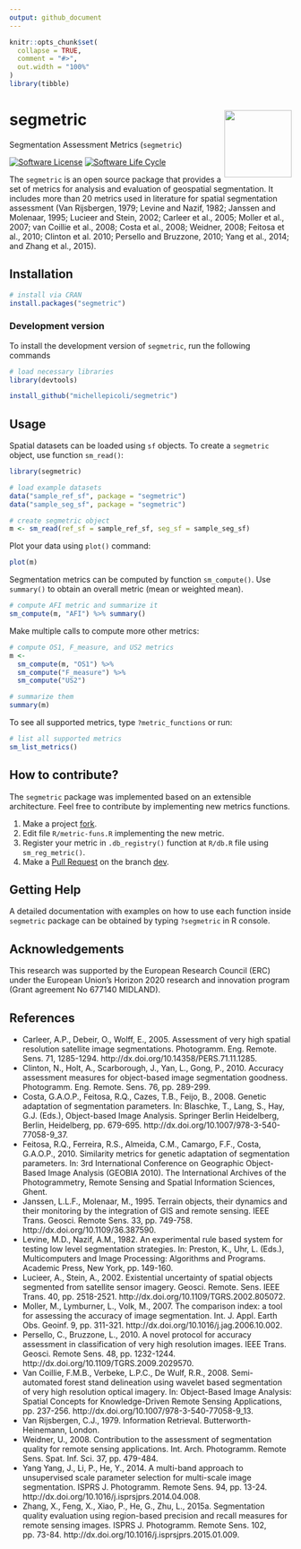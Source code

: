 ```yaml
---
output: github_document
---
```


<!-- README.md is generated from README.Rmd. Please edit that file -->


```r
knitr::opts_chunk$set(
  collapse = TRUE,
  comment = "#>",
  out.width = "100%"
)
library(tibble)
```

# segmetric <img src="inst/extdata/img/logo.png" align="right" width="120"/>

Segmentation Assessment Metrics (`segmetric`)

<!-- badges: start -->

[![Software
License](https://img.shields.io/badge/license-MIT-green)](https://github.com/brazil-data-cube/rstac/blob/master/LICENSE)
[![Software Life
Cycle](https://img.shields.io/badge/lifecycle-stable-brightgreen.svg)](https://lifecycle.r-lib.org/articles/stages.html)
<!-- badges: end -->

The `segmetric` is an open source package that provides a set of metrics for analysis and evaluation of geospatial segmentation. It includes more than 20 metrics used in literature for spatial segmentation assessment (Van Rijsbergen, 1979; Levine and Nazif, 1982; Janssen and Molenaar, 1995; Lucieer and Stein, 2002; Carleer et al., 2005; Moller et al., 2007; van Coillie et al., 2008; Costa et al., 2008; Weidner, 2008; Feitosa et al., 2010; Clinton et al. 2010; Persello and Bruzzone, 2010; Yang et al., 2014; and Zhang et al., 2015).

## Installation

``` r
# install via CRAN 
install.packages("segmetric")
```

### Development version

To install the development version of `segmetric`, run the following
commands

```r
# load necessary libraries
library(devtools)

install_github("michellepicoli/segmetric")
```

## Usage

Spatial datasets can be loaded using `sf` objects.
To create a `segmetric` object, use function `sm_read()`: 

```r
library(segmetric)

# load example datasets
data("sample_ref_sf", package = "segmetric")
data("sample_seg_sf", package = "segmetric")

# create segmetric object
m <- sm_read(ref_sf = sample_ref_sf, seg_sf = sample_seg_sf)
```

Plot your data  using `plot()` command:

```r
plot(m)
```

Segmentation metrics can be computed by function `sm_compute()`.
Use `summary()` to obtain an overall metric (mean or weighted mean).

```r
# compute AFI metric and summarize it
sm_compute(m, "AFI") %>% summary()

```

Make multiple calls to compute more other metrics:

```r
# compute OS1, F_measure, and US2 metrics
m <- 
  sm_compute(m, "OS1") %>%
  sm_compute("F_measure") %>%
  sm_compute("US2")

# summarize them
summary(m)
```

To see all supported metrics, type `?metric_functions` or run:

```r

# list all supported metrics
sm_list_metrics()
```

## How to contribute?

The `segmetric` package was implemented based on an extensible architecture.
Feel free to contribute by implementing new metrics functions.

1.  Make a project
    [fork](https://docs.github.com/en/github/getting-started-with-github/fork-a-repo).
2.  Edit file `R/metric-funs.R` implementing the new metric.
3.  Register your metric in `.db_registry()` function at `R/db.R` file using `sm_reg_metric()`.
4.  Make a [Pull
    Request](https://docs.github.com/en/github/collaborating-with-issues-and-pull-requests/creating-a-pull-request)
    on the branch [dev](https://github.com/michellepicoli/segmetric/tree/dev).

## Getting Help

A detailed documentation with examples on how to use each function inside 
`segmetric` package can be obtained by typing `?segmetric` in R console.

## Acknowledgements

This research was supported by the European Research Council (ERC) under the 
European Union's Horizon 2020 research and innovation program (Grant agreement 
No 677140 MIDLAND).

## References

- Carleer, A.P., Debeir, O., Wolff, E., 2005. Assessment of very high spatial resolution satellite image segmentations. Photogramm. Eng. Remote. Sens. 71, 1285-1294. http://dx.doi.org/10.14358/PERS.71.11.1285.
- Clinton, N., Holt, A., Scarborough, J., Yan, L., Gong, P., 2010. Accuracy assessment measures for object-based image segmentation goodness. Photogramm. Eng. Remote. Sens. 76, pp. 289-299.
- Costa, G.A.O.P., Feitosa, R.Q., Cazes, T.B., Feijo, B., 2008. Genetic adaptation of segmentation parameters. In: Blaschke, T., Lang, S., Hay, G.J. (Eds.), Object-based Image Analysis. Springer Berlin Heidelberg, Berlin, Heidelberg, pp. 679-695. http://dx.doi.org/10.1007/978-3-540-77058-9_37.
- Feitosa, R.Q., Ferreira, R.S., Almeida, C.M., Camargo, F.F., Costa, G.A.O.P., 2010. Similarity metrics for genetic adaptation of segmentation parameters. In: 3rd International Conference on Geographic Object-Based Image Analysis (GEOBIA 2010). The International Archives of the Photogrammetry, Remote Sensing and Spatial Information Sciences, Ghent.
- Janssen, L.L.F., Molenaar, M., 1995. Terrain objects, their dynamics and their monitoring by the integration of GIS and remote sensing. IEEE Trans. Geosci. Remote Sens. 33, pp. 749-758. http://dx.doi.org/10.1109/36.387590.
- Levine, M.D., Nazif, A.M., 1982. An experimental rule based system for testing low level segmentation strategies. In: Preston, K., Uhr, L. (Eds.), Multicomputers and Image Processing: Algorithms and Programs. Academic Press, New York, pp. 149-160.
- Lucieer, A., Stein, A., 2002. Existential uncertainty of spatial objects segmented from satellite sensor imagery. Geosci. Remote. Sens. IEEE Trans. 40, pp. 2518-2521. http://dx.doi.org/10.1109/TGRS.2002.805072.
- Moller, M., Lymburner, L., Volk, M., 2007. The comparison index: a tool for assessing the accuracy of image segmentation. Int. J. Appl. Earth Obs. Geoinf. 9, pp. 311-321. http://dx.doi.org/10.1016/j.jag.2006.10.002.
- Persello, C., Bruzzone, L., 2010. A novel protocol for accuracy assessment in classification of very high resolution images. IEEE Trans. Geosci. Remote Sens. 48, pp. 1232-1244. http://dx.doi.org/10.1109/TGRS.2009.2029570.
- Van Coillie, F.M.B., Verbeke, L.P.C., De Wulf, R.R., 2008. Semi-automated forest stand delineation using wavelet based segmentation of very high resolution optical imagery. In: Object-Based Image Analysis: Spatial Concepts for Knowledge-Driven Remote Sensing Applications, pp. 237-256. http://dx.doi.org/10.1007/978-3-540-77058-9_13.
- Van Rijsbergen, C.J., 1979. Information Retrieval. Butterworth-Heinemann, London.
- Weidner, U., 2008. Contribution to the assessment of segmentation quality for remote sensing applications. Int. Arch. Photogramm. Remote Sens. Spat. Inf. Sci. 37, pp. 479-484.
- Yang Yang, J., Li, P., He, Y., 2014. A multi-band approach to unsupervised scale parameter selection for multi-scale image segmentation. ISPRS J. Photogramm. Remote Sens. 94, pp. 13-24. http://dx.doi.org/10.1016/j.isprsjprs.2014.04.008.
- Zhang, X., Feng, X., Xiao, P., He, G., Zhu, L., 2015a. Segmentation quality evaluation using region-based precision and recall measures for remote sensing images. ISPRS J. Photogramm. Remote Sens. 102, pp. 73-84. http://dx.doi.org/10.1016/j.isprsjprs.2015.01.009.
